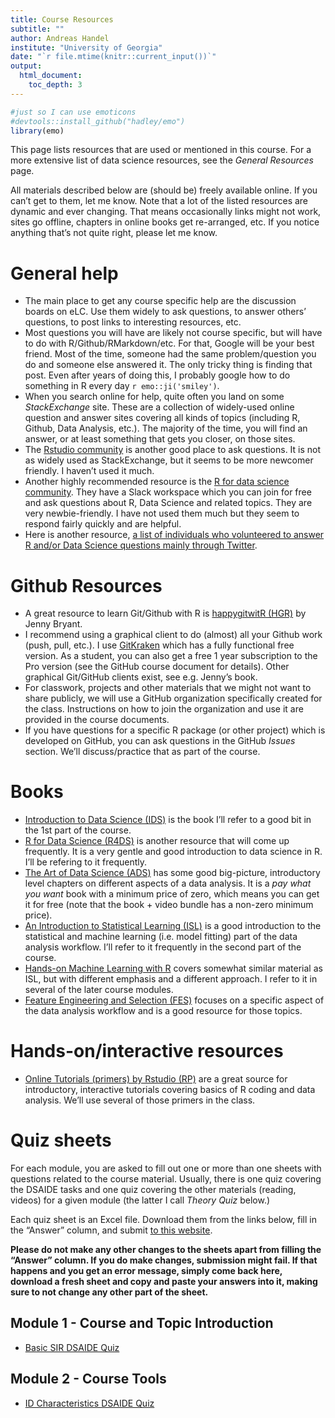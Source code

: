 ---
title: Course Resources
subtitle: ""
author: Andreas Handel
institute: "University of Georgia"
date: "`r file.mtime(knitr::current_input())`"
output: 
  html_document:
    toc_depth: 3
---


```{r, echo = FALSE}
#just so I can use emoticons
#devtools::install_github("hadley/emo")
library(emo)
```

This page lists resources that are used or mentioned in this course. For a more extensive list of data science resources, see the _General Resources_ page.

All materials described below are (should be) freely available online. If you can't get to them, let me know. Note that a lot of the listed resources are dynamic and ever changing. That means occasionally links might not work, sites go offline, chapters in online books get re-arranged, etc. If you notice anything that's not quite right, please let me know.

# General help

* The main place to get any course specific help are the discussion boards on eLC. Use them widely to ask questions, to answer others' questions, to post links to interesting resources, etc. 
* Most questions you will have are likely not course specific, but will have to do with R/Github/RMarkdown/etc. For that, Google will be your best friend. Most of the time, someone had the same problem/question you do and someone else answered it. The only tricky thing is finding that post. Even after years of doing this, I probably google how to do something in R every day `r emo::ji('smiley')`.
* When you search online for help, quite often you land on some _StackExchange_ site. These are a collection of widely-used online question and answer sites covering all kinds of topics (including R, Github, Data Analysis, etc.). The majority of the time, you will find an answer, or at least something that gets you closer, on those sites.
* The [Rstudio community](https://community.rstudio.com/) is another good place to ask questions. It is not as widely used as StackExchange, but it seems to be more newcomer friendly. I haven't used it much.
* Another highly recommended resource is the [R for data science community](https://www.rfordatasci.com/). They have a Slack workspace which you can join for free and ask questions about R, Data Science and related topics. They are very newbie-friendly. I have not used them much but they seem to respond fairly quickly and are helpful.
* Here is another resource, [a list of individuals who volunteered to answer R and/or Data Science questions mainly through Twitter](https://www.datahelpers.org/). 


# Github Resources

* A great resource to learn Git/Github with R is [happygitwitR (HGR)](https://happygitwithr.com/) by Jenny Bryant.
* I recommend using a graphical client to do (almost) all your Github work (push, pull, etc.). I use [GitKraken](https://www.gitkraken.com/) which has a fully functional free version. As a student, you can also get a free 1 year subscription to the Pro version (see the GitHub course document for details). Other graphical Git/GitHub clients exist, see e.g. Jenny's book. 
* For classwork, projects and other materials that we might not want to share publicly, we will use a GitHub organization specifically created for the class. Instructions on how to join the organization and use it are provided in the course documents.
* If you have questions for a specific R package (or other project) which is developed on GitHub, you can ask questions in the GitHub _Issues_ section. We'll discuss/practice that as part of the course.


# Books

* [Introduction to Data Science (IDS)](https://rafalab.github.io/dsbook/) is the book I'll refer to a good bit in the 1st part of the course. 
* [R for Data Science (R4DS)](http://r4ds.had.co.nz/index.html) is another resource that will come up frequently. It is a very gentle and good introduction to data science in R. I'll be refering to it frequently. 
* [The Art of Data Science (ADS)](https://leanpub.com/artofdatascience) has some good big-picture, introductory level chapters on different aspects of a data analysis. It is a _pay what you want_ book with a minimum price of zero, which means you can get it for free (note that the book + video bundle has a non-zero minimum price).  
* [An Introduction to Statistical Learning (ISL)](https://statlearning.com/) is a good introduction to the statistical and machine learning (i.e. model fitting) part of the data analysis workflow. I'll refer to it frequently in the second part of the course.
* [Hands-on Machine Learning with R](https://bradleyboehmke.github.io/HOML/) covers somewhat similar material as ISL, but with different emphasis and a different approach. I refer to it in several of the later course modules.
* [Feature Engineering and Selection (FES)](https://bookdown.org/max/FES/) focuses on a specific aspect of the data analysis workflow and is a good resource for those topics.

# Hands-on/interactive resources

* [Online Tutorials (primers) by Rstudio (RP)](https://rstudio.cloud/learn/primers) are a great source for introductory, interactive tutorials covering basics of R coding and data analysis. We'll use several of those primers in the class.


# Quiz sheets
For each module, you are asked to fill out one or more than one sheets with questions related to the course material. Usually, there is one quiz covering the DSAIDE tasks and one quiz covering the other materials (reading, videos) for a given module (the latter I call _Theory Quiz_ below.)

Each quiz sheet is an Excel file. Download them from the links below, fill in the "Answer" column, and submit [to this website](https://shiny.ovpr.uga.edu/gradingapp/).

__Please do not make any other changes to the sheets apart from filling the "Answer" column. If you do make changes, submission might fail. If that happens and you get an error message, simply come back here, download a fresh sheet and copy and paste your answers into it, making sure to not change any other part of the sheet.__


## Module 1 - Course and Topic Introduction
* [Basic SIR DSAIDE Quiz](./quizsheets/dsaide_basicsir.xlsx)

## Module 2 - Course Tools
* [ID Characteristics DSAIDE Quiz](./quizsheets/dsaide_idcharacteristics.xlsx)

